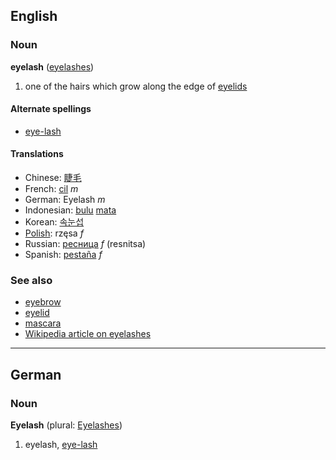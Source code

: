 ==English==
=== Noun ===
'''eyelash''' ([[eyelashes]])

# one of the hairs which grow along the edge of [[eyelid]]s

====Alternate spellings====
*[[eye-lash]]

==== Translations ====
*Chinese: [[睫毛]]
*French: [[cil]] ''m''
*German: Eyelash ''m''
*Indonesian: [[bulu]] [[mata]]
*Korean: [[속눈섭]]
*[[Polish]]: rzęsa ''f''
*Russian: [[ресница]] ''f'' (resnitsa)
*Spanish: [[pestaña]] ''f''

===See also===
*[[eyebrow]]
*[[eyelid]]
*[[mascara]]
*[[w:Eyelash|Wikipedia article on eyelashes]]

----

==German==
===Noun===
'''Eyelash''' (plural: [[Eyelashes]])

# eyelash, [[eye-lash]]